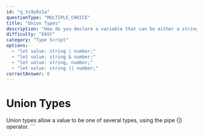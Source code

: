 ```yaml
---
id: "q_ts9y0z1a"
questionType: "MULTIPLE_CHOICE"
title: "Union Types"
description: "How do you declare a variable that can be either a string or number?"
difficulty: "EASY"
category: "Type Script"
options:
  - "let value: string | number;"
  - "let value: string & number;"
  - "let value: string, number;"
  - "let value: string || number;"
correctAnswer: 0
---
```


# Union Types

Union types allow a value to be one of several types, using the pipe (|) operator.
\`\`\`

